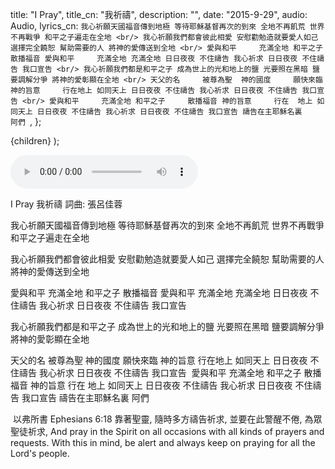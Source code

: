 
  title: "I Pray",
  title_cn: "我祈禱",
  description: "",
  date: "2015-9-29",
  audio: Audio,
  lyrics_cn: `我心祈願天國福音傳到地極
等待耶穌基督再次的到來
全地不再飢荒
世界不再戰爭
和平之子遍走在全地
<br/>
我心祈願我們都會彼此相愛
安慰勸勉造就要愛人如己
選擇完全饒恕
幫助需要的人
將神的愛傳送到全地
<br/>
愛與和平     充滿全地
和平之子     散播福音
愛與和平     充滿全地 充滿全地
日日夜夜 不住禱告 我心祈求
日日夜夜 不住禱告 我口宣告
<br/>
我心祈願我們都是和平之子
成為世上的光和地上的鹽
光要照在黑暗
鹽要調解分爭
將神的愛彰顯在全地
<br/>
天父的名     被尊為聖 
神的國度     願快來臨
神的旨意     行在地上 如同天上
日日夜夜 不住禱告 我心祈求
日日夜夜 不住禱告 我口宣告
​<br/>
愛與和平     充滿全地
和平之子     散播福音
神的旨意     行在  地上 如同天上
日日夜夜 不住禱告 我心祈求
日日夜夜 不住禱告 我口宣告
禱告在主耶穌名裏    阿們
`,
};

  <MDXWrapper meta={meta}>{children}</MDXWrapper>
);

<audio controls src={Audio}></audio>

I Pray
我祈禱
詞曲: 張呂佳蓉

我心祈願天國福音傳到地極
等待耶穌基督再次的到來
全地不再飢荒
世界不再戰爭
和平之子遍走在全地

我心祈願我們都會彼此相愛
安慰勸勉造就要愛人如己
選擇完全饒恕
幫助需要的人
將神的愛傳送到全地

愛與和平 充滿全地
和平之子 散播福音
愛與和平 充滿全地 充滿全地
日日夜夜 不住禱告 我心祈求
日日夜夜 不住禱告 我口宣告

我心祈願我們都是和平之子
成為世上的光和地上的鹽
光要照在黑暗
鹽要調解分爭
將神的愛彰顯在全地

天父的名 被尊為聖
神的國度 願快來臨
神的旨意 行在地上 如同天上
日日夜夜 不住禱告 我心祈求
日日夜夜 不住禱告 我口宣告
​
愛與和平 充滿全地
和平之子 散播福音
神的旨意 行在 地上 如同天上
日日夜夜 不住禱告 我心祈求
日日夜夜 不住禱告 我口宣告
禱告在主耶穌名裏 阿們

​
以弗所書 Ephesians 6:18
靠著聖靈, 隨時多方禱告祈求, 並要在此警醒不倦, 為眾聖徒祈求,
And pray in the Spirit on all occasions with all kinds of prayers and requests. With this in mind, be alert and always keep on praying for all the Lord's people.
